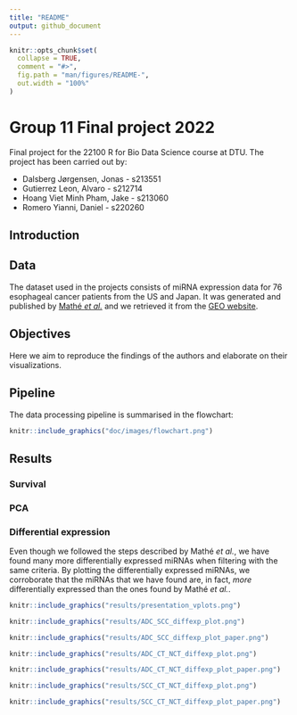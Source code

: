 ```yaml
---
title: "README"
output: github_document
---
```


```r
knitr::opts_chunk$set(
  collapse = TRUE,
  comment = "#>",
  fig.path = "man/figures/README-",
  out.width = "100%"
)
```

# Group 11 Final project 2022

Final project for the 22100 R for Bio Data Science course at DTU. The project has been carried out by:

- Dalsberg Jørgensen, Jonas - s213551 
- Gutierrez Leon, Alvaro - s212714 
- Hoang Viet Minh Pham, Jake - s213060 
- Romero Yianni, Daniel - s220260 


## Introduction

## Data

The dataset used in the projects consists of miRNA expression data for 76 esophageal cancer patients from the US and Japan. It was generated and published by [Mathé *et al.*](https://pubmed.ncbi.nlm.nih.gov/19789312/) and we retrieved it from the [GEO website](https://www.ncbi.nlm.nih.gov/geo/query/acc.cgi?acc=GSE13937).

## Objectives

Here we aim to reproduce the findings of the authors and elaborate on their visualizations.

## Pipeline

The data processing pipeline is summarised in the flowchart:  
  
```r
knitr::include_graphics("doc/images/flowchart.png")
```

## Results

### Survival

### PCA

### Differential expression

Even though we followed the steps described by Mathé *et al.*, we have found many more differentially expressed miRNAs when filtering with the same criteria. By plotting the differentially expressed miRNAs, we corroborate that the miRNAs that we have found are, in fact, *more* differentially expressed than the ones found by Mathé *et al.*.  
```r
knitr::include_graphics("results/presentation_vplots.png")
```

```r
knitr::include_graphics("results/ADC_SCC_diffexp_plot.png")
```

```r
knitr::include_graphics("results/ADC_SCC_diffexp_plot_paper.png")
```

```r
knitr::include_graphics("results/ADC_CT_NCT_diffexp_plot.png")
```

```r
knitr::include_graphics("results/ADC_CT_NCT_diffexp_plot_paper.png")
```

```r
knitr::include_graphics("results/SCC_CT_NCT_diffexp_plot.png")
```

```r
knitr::include_graphics("results/SCC_CT_NCT_diffexp_plot_paper.png")
```

